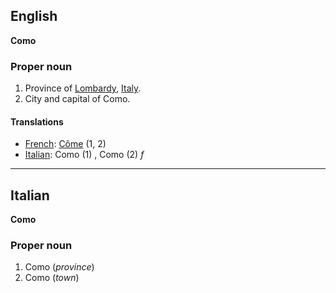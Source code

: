 ==English==
'''Como'''

===Proper noun===

#Province of [[Lombardy]], [[Italy]].
#City and capital of Como.

====Translations====

*[[French]]: [[Côme]] (1, 2)
*[[Italian]]: Como (1) '' '', Como (2) ''f''

----

==Italian==
'''Como'''

===Proper noun===

#Como (''province'')
#Como (''town'')